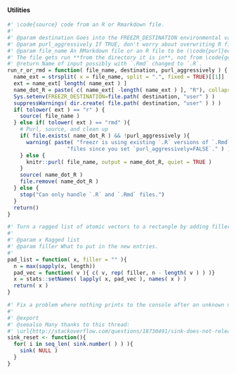 #### Utilities

```r

#' \code{source} code from an R or Rmarkdown file.
#'
#' @param destination Goes into the FREEZR_DESTINATION environmental variable.
#' @param purl_aggressively If TRUE, don't worry about overwriting R files when purling.
#' @param file_name An RMarkdown file or an R file to be (\code{purl}ed and) run.
#' The file gets run **from the directory it is in**, not from \code{getwd()}.
#' @return Name of input possibly with `.Rmd` changed to `.R`.
run_r_or_rmd = function( file_name, destination, purl_aggressively ) {
  name_ext = strsplit( x = file_name, split = ".", fixed = TRUE)[[1]]
  ext = name_ext[ length( name_ext ) ]
  name_dot_R = paste( c( name_ext[ -length( name_ext ) ], "R"), collapse = "." )
  Sys.setenv(FREEZR_DESTINATION=file.path( destination, "user" ) )
  suppressWarnings( dir.create( file.path( destination, "user" ) ) )
  if( tolower( ext ) == "r" ) {
    source( file_name )
  } else if( tolower( ext ) == "rmd" ){
    # Purl, source, and clean up
    if( file.exists( name_dot_R ) && !purl_aggressively ){
      warning( paste( "freezr is using existing `.R` versions of `.Rmd`",
                   "files since you set `purl_aggressively=FALSE`." ) )
    } else {
      knitr::purl( file_name, output = name_dot_R, quiet = TRUE )
    }
    source( name_dot_R )
    file.remove( name_dot_R )
  } else {
    stop("Can only handle `.R` and `.Rmd` files.")
  }
  return()
}

#' Turn a ragged list of atomic vectors to a rectangle by adding filler.
#'
#' @param x Ragged list
#' @param filler What to put in the new entries.
#'
pad_list = function( x, filler = "" ){
  n = max(sapply(x, length))
  pad_vec = function( v ){ c( v, rep( filler, n - length( v ) ) )}
  x = stats::setNames( lapply( x, pad_vec ), names( x ) )
  return( x )
}

#' Fix a problem where nothing prints to the console after an unknown number of \code{sink()} calls.
#'
#' @export
#' @seealso Many thanks to this thread:
#' \url{http://stackoverflow.com/questions/18730491/sink-does-not-release-file}
sink_reset <- function(){
  for( i in seq_len( sink.number( ) ) ){
    sink( NULL )
  }
}

```
